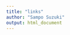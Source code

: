 ---
title: "links"
author: "Sampo Suzuki"
output: html_document
---

<!-- SQiP and others -->
[0]: https://sites.google.com/site/kantometrics/ {target="_blank" title="データ分析勉強会"}
[1]: https://k-metrics.github.io/ {target="_blank" title="データ分析勉強会アーカイブ"}
[2]: https://www.juse.or.jp/sqip/ {target="_blank" title="SQiP by 日科技連"}
[3]: http://www.juse-p.co.jp/ {target="_blank" title="日科技連出版"}
[6]: http://gacco.org/ {target="_blank" title="gacco, The Japan MOOC"}

<!-- Books -->
[B2]: https://book.mynavi.jp/ec/products/detail/id=39763 {target="_blank" title="みんなのR(マイナビブックス)"}
[B3]: http://gihyo.jp/book/2017/978-4-7741-8812-6 {target="_blank" title="パーフェクトR(技術評論社)"}
[B4]: http://www.c-r.com/book/detail/1076 {target="_blank" title="改訂3版 R言語逆引きハンドブック(C&R研究所)"}
[B5]: http://www.natsume.co.jp/book/index.php?action=show&code=004957 {target="_blank" title="史上最強 図解 これならわかる！統計学(ナツメ出版)"}
[B6]: http://www.natsume.co.jp/book/index.php?action=show&code=005181 {target="_blank" title="史上最強 図解 これならわかる！ベイズ統計学(ナツメ出版)"}

<!-- 共立出版 -->
[BK1]: http://www.kyoritsu-pub.co.jp/series/23/ {target="_blank" title="Rで学ぶデータサイエンス　全20巻"}
[BK2]: http://www.kyoritsu-pub.co.jp/series/185/ {target="_blank" title="シリーズ Useful R　全10巻"}
[BK3]: http://www.kyoritsu-pub.co.jp/series/205/ {target="_blank" title="Wonderful R　全10巻"}
[BK4]: http://www.kyoritsu-pub.co.jp/series/204/ {target="_blank" title="統計学One Point"}
[BK5]: http://www.kyoritsu-pub.co.jp/series/20/ {target="_blank" title="データサイエンス・シリーズ　全12巻"}
[BK6]: http://www.kyoritsu-pub.co.jp/bookdetail/9784320123939 {target="_blank" title="R言語徹底解説(共立出版)"}
[BK7]: http://www.kyoritsu-pub.co.jp/bookdetail/9784320112414 {target="_blank" title="Rで楽しむ統計(共立出版)"}
[BK8]: http://www.kyoritsu-pub.co.jp/bookdetail/9784320124264 {target="_blank" title="Rプログラミング本格入門(共立出版)"}

<!-- 日科技連出版 -->
[BN1]: http://www.juse-p.co.jp/cgi-bin/html.pl5?i=ISBN978-4-8171-9447-3 {target="_blank" title="データ指向のソフトウェア品質マネジメント"}
[BN2]: http://www.juse-p.co.jp/cgi-bin/html.pl5?i=ISBN978-4-8171-9558-6 {target="_blank" title="ソフトウェアメトリクス統計分析入門"}
[BN3]: http://www.juse-p.co.jp/cgi-bin/html.pl5?i=ISBN4-8171-0294-2 {target="_blank" title="統計的方法のしくみ"}

<!-- O'Reilly Japan -->
[BO1]: https://www.oreilly.co.jp/books/9784873118147/ {target="_blank" title="Rではじめるデータサイエンス(O'Reilly)"}
[BO2]: https://www.oreilly.co.jp/books/9784873117157/ {target="_blank" title="RStudioではじめるRプログラミング入門(O'Reilly)"}
[BO3]: https://www.oreilly.co.jp/books/9784873116518/ {target="_blank" title="Rクイックリファレンス(R'Reilly)"}
[BO4]: https://www.oreilly.co.jp/books/9784873115795/ {target="_blank" title="アート・オブ・Rプログラミング(R'Reilly)"}
[BO5]: https://www.oreilly.co.jp/books/9784873115337/ {target="_blank" title="Rクックブック(O'Reilly)"}
[BO6]: https://www.oreilly.co.jp/books/9784873116532/ {target="_blank" title="Rグラフィックスクックブック(O'Reilly)"}

<!-- 東京図書 -->
[BT1]: http://www.tokyo-tosho.co.jp/books/ISBN978-4-489-02150-3.html {target="_blank" title="統計学　統計検定１級対応"}
[BT2]: http://www.tokyo-tosho.co.jp/books/978-4-489-02227-2/ {target="_blank" title="統計学基礎　統計検定２級対応"}
[BT3]: http://www.tokyo-tosho.co.jp/books/ISBN978-4-489-02132-9.html {target="_blank" title="データの分析　統計検定３級対応"}
[BT4]: http://www.tokyo-tosho.co.jp/books/ISBN978-4-489-02145-9.html {target="_blank" title="資料の活用　統計検定４級対応"}

<!-- Docker -->
[DoC]: https://www.docker.com/ {target="_blank" title="Docker"}
[DfW]: https://docs.docker.com/docker-for-windows/ {target="_blank" title="Docker for Windows"}
[DfWi]: https://docs.docker.com/docker-for-windows/install/ {target="_blank" title="Install Docker for Windows"}
[DoCD]: https://docs.docker.com/ {target="_blank" title="Docker Documentation"}
[DoCDJ]: http://docs.docker.jp/ {target="_blank" title="Docker ドキュメント日本語化Pj"}

<!-- eBooks -->
[EB1]: http://r4ds.had.co.nz/ {target="_blank" title="R for Data Science"}
[EB2]: http://tidytextmining.com/ {target="_blank" title="Text Mining with R"}

<!-- Net Community -->
[C1]: http://qiita.com/uri/items/5583e91bb5301ed5a4ba {target="_blank" title="R-wakalang"}
[C2]: http://www.okadajp.org/RWiki/ {target="_blank" title="RjpWiki"}
[C3]: http://seekr.jp/ {target="_blank" title="seek R"}

<!-- Style Guide -->
[SG1]: https://google.github.io/styleguide/Rguide.xml {target="_blank" title="Google's R style guide"}
[SG2]: http://adv-r.had.co.nz/Style.html {target="_blank" title="Advanced R style guide"}
[SG3]: http://style.tidyverse.org/ {target="_blank" title="The tidyverse style guide"}
[SG4]: https://msu.edu/~idworkin/ZOL851_style_guide.html {target="_blank" title="R style guide for ZOL851"}

<!-- Creative Commons -->
[CC]: http://creativecommons.org/licenses/by-nc-sa/4.0/deed.ja {target="_blank" title="CC BY-NC-SA 4.0"}
[CCI]: https://i.creativecommons.org/l/by-nc-sa/4.0/88x31.png {target="_blank" title="CC BY-NC-SA 4.0 icon"}
[CCBY]: https://creativecommons.org/licenses/by/4.0/deed.ja {target="_blank" title="CC BY 4.0"}

<!-- Others -->
[MD]: http://www.markdown.jp/what-is-markdown/ {target="_blank" title="Markdownとは (日本語Markdownユーザ会)"}
[YAML]: http://yaml.org/ {target="_blank" title="YAML Ain't Markup Language"}
[U]: https://www.ubuntu.com/ {target="_blank" title="The leading operating system for PCs, IoT devices, servers and the cloud"}
[UAP]: https://www.ubuntulinux.jp/japanese {target="_blank" title="追加パッケージの利用方法"}
[UJT]: https://www.ubuntulinux.jp/ {target="_blank" title="Ubuntu Japanese Team"}
[UDJR]: https://www.ubuntulinux.jp/japanese {target="_blank" title="Ubuntu Desktop Japanese Remix"}

<!-- R -->
[R]: https://www.r-project.org/ {target="_blank" title="The R Project"}
[CRAN]: https://cran.r-project.org/ {target="_blank" title="CRAN, The Comprehensive R Archive Network"}
[CRANPL]: https://cran.r-project.org/web/packages/available_packages_by_name.html {target="_blank" title="CRAN Packages List"}
[CRANPLJ]: http://www.trifields.jp/statistical-analysis-r-cran-packages-341 {target="_blank" title="CRANパッケージリスト(非公式)"}
[CRANTV]: https://cran.r-project.org/web/views/ {target="_blank" title="CRAN Task View"}
[CRANTVJ]: http://www.trifields.jp/r-cran-task-views-639 {target="_blank" title="CRAN Task View(非公式日本語版)"}
[ISM]: https://cran.ism.ac.jp/ {target="_blank" title="CRAN Mirror at ISM"}

[CfR]: http://www.cookbook-r.com/ {target="_blank" title="Cookbook for R (English)"}


<!-- R Packages -->
[DT]: https://rstudio.github.io/DT/ {target="_blank" title="An R interface to the DataTables library"}
[flexdb]: http://rmarkdown.rstudio.com/flexdashboard/index.html {target="_blank" title="flexdashboard for R"}
[flexdashboard]: http://rmarkdown.rstudio.com/flexdashboard/index.html {target="_blank" title="flexdashboard for R"}
[formatr]: https://yihui.name/formatr/ {target="_blank" title="Format R code automatically"}
[htmlwidgets]: http://www.htmlwidgets.org/ {target="_blank" title="htmlwidgets for R"}
[knitr]: https://yihui.name/knitr/ {target="_blank" title="Elegant, flexible and fast dynamic report generation with R"}
[learnr]: https://rstudio.github.io/learnr/ {target="_blank" title="Interactive Tutorials for R"}
[Rcmdr]: https://socialsciences.mcmaster.ca/jfox/Misc/Rcmdr/ {target="_blank" title="The R Commander: A Basic-Statistics GUI for R"}
[rmarkdown]: https://cran.r-project.org/web/packages/rmarkdown/index.html {target="_blank" title="Dynamic Documents for R"}
[shiny]: https://shiny.rstudio.com/ {target="_blank" title="Shiny by RStudio"}
[shinydb]: http://rstudio.github.io/shinydashboard/index.html {target="_blank" title="Shiny Dashboard"}
[shinydashboard]: http://rstudio.github.io/shinydashboard/index.html {target="_blank" title="Shiny Dashboard"}
[tidy]: http://tidyverse.org/ {target="_blank" title="The tidyverse"}
[tidyverse]: https://cran.r-project.org/web/packages/tidyverse/index.html {target="_blank" title="Easily Install and Load the 'Tidyverse'"}

<!-- RStudio -->
[RS]: https://www.rstudio.com/products/RStudio/ {target="_blank" title="RStudio"}
[RStudio]: https://www.rstudio.com/products/RStudio/ {target="_blank" title="RStudio"}
[RSD]: https://www.rstudio.com/products/RStudio/#Desktopx {target="_blank" title="RStudio Desktop"}
[RSS]: https://www.rstudio.com/products/RStudio/#Server {target="_blank" title="RStudio Server"}
[RM]: http://rmarkdown.rstudio.com/ {target="_blank" title="R Markdown from RStudio Inc"}
[RMD]: http://rmarkdown.rstudio.com/ {target="_blank" title="R Markdown from RStudio Inc"}
[RSH]: https://github.com/rstudio/RStartHere {target="_blank" title="RStartHere, RStudio Inc"}
[R4DS]: http://r4ds.had.co.nz/ {target="_blank" title="R for Data Science, Hadley Wickham and Garrett Grolemund"}

<!-- Docker -->
[DC]: https://www.docker.com/ {target="_blank" title="Docker"}
[RC]: https://hub.docker.com/u/rocker/ {target="_blank" title="Rocker Project"}
[DCI]: https://store.docker.com/editions/community/docker-ce-server-ubuntu?tab=description {target="_blank" title="Install Docker CE"}
[DCPI]: https://docs.docker.com/engine/installation/linux/linux-postinstall/ {target="_blank" title="Post-onstallation"}

<!-- Cabinet Pages -->
[I]: https://k-metrics.github.io/cabinet/program/ "Import"
[T]: https://k-metrics.github.io/cabinet/transform/ "Tidy/Transform"
[V]: https://k-metrics.github.io/cabinet/visualize/ "Visualize"
[M]: https://k-metrics.github.io/cabinet/model/ "Model/Infer"
[C]: https://k-metrics.github.io/cabinet/communicate/ "Communicate/Automate"
[P]: https://k-metrics.github.io/cabinet/program/ "Program"
